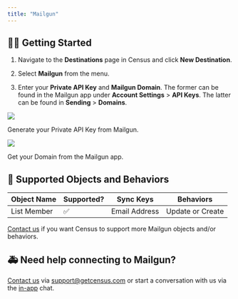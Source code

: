 ```yaml
---
title: "Mailgun"
---
```


## 🏃‍♀️ Getting Started

1. Navigate to the **Destinations** page in Census and click **New Destination**.

2. Select **Mailgun** from the menu.

3. Enter your **Private API Key** and **Mailgun Domain**. The former can be found in the Mailgun app under **Account Settings** \> **API Keys**. The latter can be found in **Sending** \> **Domains**.

![](/images/destinations/mailgun.png)

Generate your Private API Key from Mailgun.

![](/images/destinations/mailgun2.png)

Get your Domain from the Mailgun app.

## 🔀 Supported Objects and Behaviors

| **Object Name** | **Supported?** | **Sync Keys** | **Behaviors**    |
| --------------- | -------------- | ------------- | ---------------- |
| List Member     | ✅              | Email Address | Update or Create |

[Contact us](mailto:support@getcensus.com) if you want Census to support more Mailgun objects and/or behaviors.

## 🚑 Need help connecting to Mailgun?

[Contact us](mailto:support@getcensus.com) via support@getcensus.com or start a conversation with us via the [in-app](https://app.getcensus.com) chat.